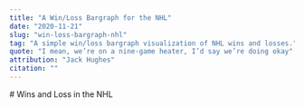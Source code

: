 ---
title: "A Win/Loss Bargraph for the NHL"
date: "2020-11-21"
slug: "win-loss-bargraph-nhl"
tag: "A simple win/loss bargraph visualization of NHL wins and losses."
quote: "I mean, we’re on a nine-game heater, I’d say we’re doing okay"
attribution: "Jack Hughes"
citation: ""
---


<main style={{ textAlign: "center" }}>
  # Wins and Loss in the NHL
  <NhlTeamWinLossBargraph />
</main>
